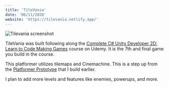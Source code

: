```yaml
---
title: 'TileVania'
date: '06/11/2020'
website: 'https://tilevania.netlify.app/'
---
```


![Tilevania screenshot](./tilevania.png)

TileVania was  built following along the [Complete C# Unity Developer 2D: Learn to Code Making Games](https://www.udemy.com/course/unitycourse/) course on Udemy. It is the 7th and final game you build in the course.

This platformer utilizes tilemaps and Cinemachine. This is a step up from the [Platformer Prototype](https://www.zacharyminner.com/games/platformer-prototype) that I build earlier. 

I plan to add more levels and features like enemies, powerups, and more.